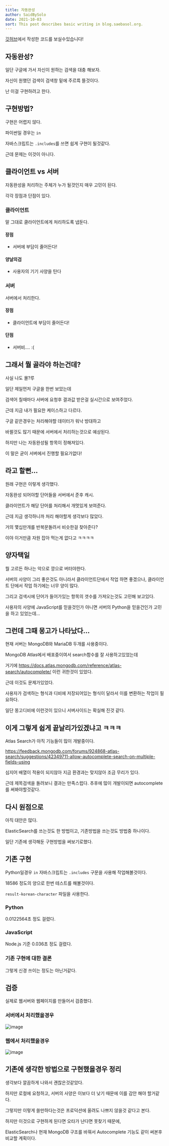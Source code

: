 ```yaml
---
title: 자동완성
author: SaidBySolo
date: 2021-10-03
sort: This post describes basic writing in blog.saebasol.org.
---
```


[깃허브](https://github.com/SaidBySolo/auto-complete)에서 작성한 코드를 보실수있습니다!

## 자동완성?

일단 구글에 가서 자신이 원하는 검색을 대충 해보자.

자신이 원했던 검색이 검색창 밑에 주르륵 뜰것이다.

난 이걸 구현하려고 한다.

## 구현방법?

구현은 어렵지 않다.

파이썬일 경우는 ``in``

자바스크립트는 ``.includes``를 쓰면 쉽게 구현이 될것같다.

근데 문제는 이것이 아니다.

## 클라이언트 vs 서버

자동완성을 처리하는 주체가 누가 될것인지 매우 고민이 된다.

각각 장점과 단점이 있다.

### 클라이언트

말 그대로 클라이언트에게 처리하도록 냅둔다.

#### 장점

* 서버에 부담이 줄어든다!

#### 양날의검

* 사용자의 기기 사양을 탄다

### 서버

서버에서 처리한다.

#### 장점

* 클라이언트에 부담이 줄어든다!

#### 단점

* 서버비.... :(

## 그래서 뭘 골라야 하는건데?

사실 나도 몰?루

일단 제일먼저 구글을 한번 보았는데

검색어 칠때마다 서버에 요청후 결과값 받은걸 실시간으로 보여주었다.

근데 지금 내가 필요한 케이스하고 다르다.

구글 같은경우는 처리해야할 데이터가 워낙 방대하고

바뀔것도 많기 때문에 서버에서 처리하는것으로 예상된다.

하지만 나는 자동완성될 항목이 정해져있다.

이 말은 굳이 서버에서 진행할 필요가없다!

## 라고 할뻔...

원래 구현은 이렇게 생각했다.

자동완성 되어야할 단어들을 서버에서 준후 캐시.

클라이언트가 해당 단어를 처리해서 개멋있게 보여준다.

근데 지금 생각하니까 처리 해야할게 생각보다 많았다.

거의 몇십만개를 반복문돌려서 비슷한걸 찾아준다?

이야 이거만큼 자원 잡아 먹는게 없다고 ㅋㅋㅋㅋ

## 양자택일

뭘 고르든 하나는 악으로 깡으로 버터야한다.

서버의 사양이 그리 좋은것도 아니라서 클라이언트단에서 작업 하면 좋겠으나, 클라이언트 단에서 작업 하기에는 너무 양이 많다.

그리고 검색시에 단어가 들어가있는 항목의 갯수를 가져오는것도 고민해 보고있다.

사용자의 사양에 JavaScript를 믿을것인가 아니면 서버의 Python을 믿을건인가 고민을 하고 있었는데...

## 그런데 그때 몽고가 나타났다...

현재 서버는 MongoDB와 MariaDB 두개를 사용중이다.

MongoDB Atlas에서 배포중이여서 search함수를 잘 사용하고있었는데

거기에 https://docs.atlas.mongodb.com/reference/atlas-search/autocomplete/ 이런 귀한것이 있었다.

근데 이것도 문제가있었다.

사용자가 검색하는 형식과 디비에 저장되어있는 형식이 달라서 이를 변환하는 작업이 필요하다.

일단 몽고디비에 이런것이 있으니 서버사이드는 확실해 진것 같다.

## 이게 그렇게 쉽게 끝날리가있겠냐고 ㅋㅋㅋ

Atlas Search가 아직 기능들이 많이 개발중이다.

https://feedback.mongodb.com/forums/924868-atlas-search/suggestions/42349711-allow-autocomplete-search-on-multiple-fields-using

심지어 배열이 적용이 되지않아 지금 환경과는 맞지않아 조금 무리가 있다.

근데 제목검색을 돌려보니 결과는 만족스럽다. 추후에 많이 개발이되면 autocomplete를 써봐야할것같다.

## 다시 원점으로

아직 대안은 많다.

ElasticSearch를 쓰는것도 한 방법이고, 기존방법을 쓰는것도 방법중 하나이다.

일단 기존에 생각해둔 구현방법을 써보기로했다.

## 기존 구현

Python일경우 ``in`` 자바스크립트는 ``.includes`` 구문을 사용해 작업해볼것이다.

18586 정도의 양으로 한번 테스트를 해볼것이다.

``result-korean-character`` 파일을 사용한다.

### Python

0.0122564초 정도 걸렸다.

### JavaScript

Node.js 기준 0.036초 정도 걸렸다.

### 기존 구현에 대한 결론

그렇게 신경 쓰이는 정도는 아닌거같다.

## 검증

실제로 웹서버와 웹페이지를 만들어서 검증했다.

### 서버에서 처리했을경우

![image](static/server.gif)

### 웹에서 처리했을경우

![image](static/web.gif)

## 기존에 생각한 방법으로 구현했을경우 정리

생각보다 깔끔하게 나와서 괜찮은것같았다.

하지만 로컬에 요청하고, 서버의 사양은 이보다 더 낮기 때문에 이를 감안 해야 할거같다.

그렇지만 이렇게 쓸만하다는것은 프로덕션에 올려도 나쁘지 않을것 같다고 본다.

하지만 이것으로 구현하게 된다면 오타가 난다면 못찾기 때문에,

ElasticSearch나 현재 MongoDB 구조를 바꿔서 Autocomplete 기능도 같이 써본후 비교할 계획이다.
